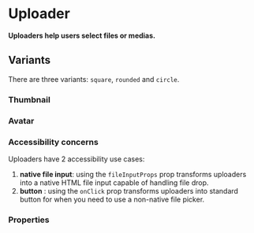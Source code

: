 # Uploader

**Uploaders help users select files or medias.**

<DemoBlock orientation="horizontal" demo="default" withThemeSwitcher />

## Variants

There are three variants: `square`, `rounded` and `circle`.

### Thumbnail

<DemoBlock orientation="horizontal" demo="thumbnail" withThemeSwitcher />

### Avatar

<DemoBlock orientation="horizontal" demo="avatar" withThemeSwitcher />

### Accessibility concerns

Uploaders have 2 accessibility use cases:
1. **native file input**: using the `fileInputProps` prop transforms uploaders into a native HTML file input capable of handling file drop.
2. **button** : using the `onClick` prop transforms uploaders into standard button for when you need to use a non-native file picker.

### Properties

<PropTable component="Uploader" />
